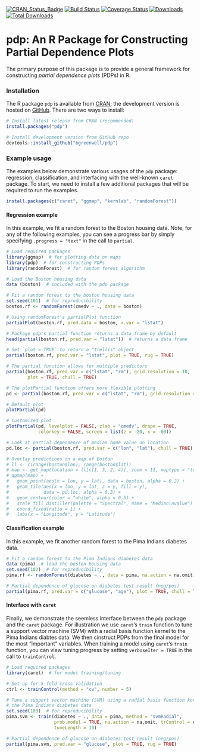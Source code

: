 [![CRAN\_Status\_Badge](http://www.r-pkg.org/badges/version/pdp)](https://cran.r-project.org/package=pdp)
[![Build Status](https://travis-ci.org/bgreenwell/pdp.svg?branch=master)](https://travis-ci.org/bgreenwell/pdp)
[![Coverage Status](https://img.shields.io/codecov/c/github/bgreenwell/pdp.svg)](https://codecov.io/github/bgreenwell/pdp?branch=master)
[![Downloads](http://cranlogs.r-pkg.org/badges/pdp)](http://cranlogs.r-pkg.org/badges/pdp)
[![Total Downloads](http://cranlogs.r-pkg.org/badges/grand-total/pdp)](http://cranlogs.r-pkg.org/badges/grand-total/pdp)

pdp: An R Package for Constructing Partial Dependence Plots
================

The primary purpose of this package is to provide a general framework for constructing _partial dependence plots_ (PDPs) in R.


### Installation

The R package `pdp` is available from [CRAN](https://cran.r-project.org/package=pdp); the development version is hosted on [GitHub](https://github.com/bgreenwell/pdp). There are two ways to install:
```r
# Install latest release from CRAN (recommended)
install.packages("pdp")

# Install development version from GitHub repo
devtools::install_github("bgreenwell/pdp")
```


### Example usage

The examples below demonstrate various usages of the `pdp` package: regression, classification, and interfacing with the well-known `caret` package. To start, we need to install a few additional packages that will be required to run the examples.
```r
install.packages(c("caret", "ggmap", "kernlab", "randomForest"))
```


#### Regression example

In this example, we fit a random forest to the Boston housing data. Note, for any of the following examples, you can see a progress bar by simply specifying `.progress = "text"` in the call to `partial`.
```r
# Load required packages
library(ggmap)  # for plotting data on maps
library(pdp)  # for constructing PDPs
library(randomForest)  # for random forest algorithm

# Load the Boston housing data
data (boston)  # included with the pdp package

# Fit a random forest to the boston housing data
set.seed(101)  # for reproducibility
boston.rf <- randomForest(cmedv ~ ., data = boston)

# Using randomForest's partialPlot function
partialPlot(boston.rf, pred.data = boston, x.var = "lstat")

# Package pdp's partial function returns a data frame by default
head(partial(boston.rf, pred.var = "lstat"))  # returns a data frame

# Set `plot = TRUE` to return a "trellis" object
partial(boston.rf, pred.var = "lstat", plot = TRUE, rug = TRUE)

# The partial function allows for multiple predictors
partial(boston.rf, pred.var = c("lstat", "rm"), grid.resolution = 10,
        plot = TRUE, chull = TRUE)

# The plotPartial function offers more flexible plotting
pd <- partial(boston.rf, pred.var = c("lstat", "rm"), grid.resolution = 10)

# Default plot
plotPartial(pd)

# Customized plot
plotPartial(pd, levelplot = FALSE, zlab = "cmedv", drape = TRUE,
            colorkey = FALSE, screen = list(z = -20, x = -60))

# Look at partial dependence of median home value on location
pd.loc <- partial(boston.rf, pred.var = c("lon", "lat"), chull = TRUE)

# Overlay predictions on a map of Boston
# ll <- c(range(boston$lon), range(boston$lat))
# map <- get_map(location = ll[c(1, 3, 2, 4)], zoom = 11, maptype = "toner-lite")
# ggmap(map) + 
#   geom_point(aes(x = lon, y = lat), data = boston, alpha = 0.2) +
#   geom_tile(aes(x = lon, y = lat, z = y, fill = y), 
#             data = pd.loc, alpha = 0.3) +
#   geom_contour(color = "white", alpha = 0.5) +
#   scale_fill_distiller(palette = "Spectral", name = "Median\nvalue") +
#   coord_fixed(ratio = 1) +
#   labs(x = "Longitude", y = "Latitude")
```


#### Classification example 

In this example, we fit another random forest to the Pima Indians diabetes data.
```r
# Fit a random forest to the Pima Indians diabetes data
data (pima)  # load the boston housing data
set.seed(102)  # for reproducibility
pima.rf <- randomForest(diabetes ~ ., data = pima, na.action = na.omit)

# Partial dependence of glucose on diabetes test result (neg/pos)
partial(pima.rf, pred.var = c("glucose", "age"), plot = TRUE, chull = TRUE)
```


#### Interface with `caret`

Finally, we demonstrate the seemless interface between the `pdp` package and the `caret` package. For illustration we use `caret`'s `train` function to tune a support vector machine (SVM) with a radial basis function kernel to the Pima Indians diabtes data. We then cinstruct PDPs from the final model for the most "important" variables. When training a model using `caret`'s `train` function, you can view tuning progress by setting `verboseIter = TRUE` in the call to `trainControl`.
```r
# Load required packages
library(caret)  # for model training/tuning

# Set up for 5-fold cross-validation
ctrl <- trainControl(method = "cv", number = 5)

# Tune a support vector machine (SVM) using a radial basis function kerel to
# the Pima Indians diabetes data
set.seed(103)  # for reproducibility
pima.svm <- train(diabetes ~ ., data = pima, method = "svmRadial",
                  prob.model = TRUE, na.action = na.omit, trControl = ctrl,
                  tuneLength = 10)

# Partial dependence of glucose on diabetes test result (neg/pos)
partial(pima.svm, pred.var = "glucose", plot = TRUE, rug = TRUE)
```
